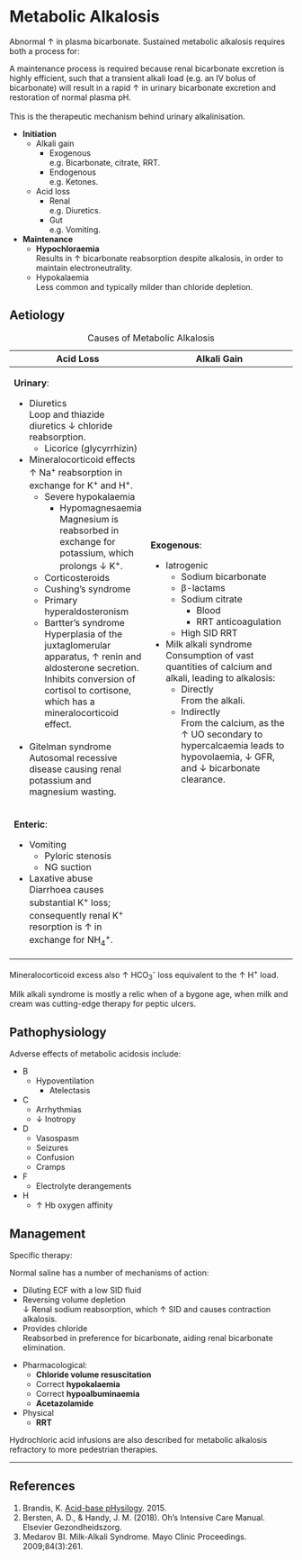 # Metabolic Alkalosis {#sec-metalk}

Abnormal ↑ in plasma bicarbonate. Sustained metabolic alkalosis requires both a process for:

:::column-margin
A maintenance process is required because renal bicarbonate excretion is highly efficient, such that a transient alkali load (e.g. an IV bolus of bicarbonate) will result in a rapid ↑ in urinary bicarbonate excretion and restoration of normal plasma pH.\
\
This is the therapeutic mechanism behind urinary alkalinisation.
:::

* **Initiation**
	* Alkali gain
		* Exogenous\
		e.g. Bicarbonate, citrate, RRT.
		* Endogenous\
		e.g. Ketones.
	* Acid loss
		* Renal\
		e.g. Diuretics.
		* Gut\
		e.g. Vomiting.
* **Maintenance**
	* **Hypochloraemia**\
	Results in ↑ bicarbonate reabsorption despite alkalosis, in order to maintain electroneutrality.
	* Hypokalaemia\
	Less common and typically milder than chloride depletion.

## Aetiology

: Causes of Metabolic Alkalosis

+-----------------------------------------------------------------------------------------------------------+--------------------------------------------------------------------------------------------------------------------------+
| Acid Loss                                                                                                 | Alkali Gain                                                                                                              |
+===========================================================================================================+==========================================================================================================================+
| **Urinary**:                                                                                              | **Exogenous**:                                                                                                           |
|                                                                                                           |                                                                                                                          |
| * Diuretics\                                                                                              | * Iatrogenic                                                                                                             |
| Loop and thiazide diuretics ↓ chloride reabsorption.                                                      |     * Sodium bicarbonate                                                                                                 |
|     * Licorice (glycyrrhizin)\                                                                            |     * β-lactams                                                                                                          |
| * Mineralocorticoid effects\                                                                              |     * Sodium citrate\                                                                                                    |
| ↑ Na^+^ reabsorption in exchange for K^+^ and H^+^.                                                       |         * Blood                                                                                                          |
|     * Severe hypokalaemia                                                                                 |         * RRT anticoagulation                                                                                            |
|         * Hypomagnesaemia\                                                                                |     * High SID RRT                                                                                                       |
|         Magnesium is reabsorbed in exchange for potassium, which prolongs ↓ K^+^.                         | * Milk alkali syndrome\                                                                                                  |
|     * Corticosteroids                                                                                     | Consumption of vast quantities of calcium and alkali, leading to alkalosis:                                              |
|     * Cushing's syndrome                                                                                  |     * Directly\                                                                                                          |
|     * Primary hyperaldosteronism                                                                          |     From the alkali.                                                                                                     |
|     * Bartter's syndrome\                                                                                 |     * Indirectly\                                                                                                        |
|     Hyperplasia of the juxtaglomerular apparatus, ↑ renin and aldosterone secretion.                      |     From the calcium, as the ↑ UO secondary to hypercalcaemia leads to hypovolaemia, ↓ GFR, and ↓ bicarbonate clearance. |
|     Inhibits conversion of cortisol to cortisone, which has a mineralocorticoid effect.\                  |                                                                                                                          |
| \                                                                                                         |                                                                                                                          |
| * Gitelman syndrome\                                                                                      |                                                                                                                          |
| Autosomal recessive disease causing renal potassium and magnesium wasting.                                |                                                                                                                          |
+-----------------------------------------------------------------------------------------------------------+                                                                                                                          |
| **Enteric**:                                                                                              |                                                                                                                          |
|                                                                                                           |                                                                                                                          |
| * Vomiting                                                                                                |                                                                                                                          |
|     * Pyloric stenosis                                                                                    |                                                                                                                          |
|     * NG suction                                                                                          |                                                                                                                          |
| * Laxative abuse\                                                                                         |                                                                                                                          |
| Diarrhoea causes substantial K^+^ loss; consequently renal K^+^ resorption is ↑ in exchange for NH~4~^+^. |                                                                                                                          |
+-----------------------------------------------------------------------------------------------------------+--------------------------------------------------------------------------------------------------------------------------+

:::column-margin
Mineralocorticoid excess also ↑ HCO~3~^-^ loss equivalent to the ↑ H^+^ load.
:::

:::column-margin
Milk alkali syndrome is mostly a relic when of a bygone age, when milk and cream was cutting-edge therapy for peptic ulcers.
:::


## Pathophysiology

Adverse effects of metabolic acidosis include:

* B
	* Hypoventilation
		* Atelectasis
* C
	* Arrhythmias
	* ↓ Inotropy
* D
	* Vasospasm
	* Seizures
	* Confusion
	* Cramps
* F
	* Electrolyte derangements
* H
	* ↑ Hb oxygen affinity


## Management

Specific therapy:

:::column-margin
Normal saline has a number of mechanisms of action:

* Diluting ECF with a low SID fluid\
* Reversing volume depletion\
↓ Renal sodium reabsorption, which ↑ SID and causes contraction alkalosis.
* Provides chloride\
Reabsorbed in preference for bicarbonate, aiding renal bicarbonate elimination.
:::

* Pharmacological:
	* **Chloride volume resuscitation**
	* Correct **hypokalaemia**
	* Correct **hypoalbuminaemia**
	* **Acetazolamide**
* Physical
	* **RRT**

:::column-margin
Hydrochloric acid infusions are also described for metabolic alkalosis refractory to more pedestrian therapies.
:::

---

## References

1. Brandis, K. [Acid-base pHysilogy](http://www.anaesthesiamcq.com/AcidBaseBook/ABindex.php). 2015.
2. Bersten, A. D., & Handy, J. M. (2018). Oh’s Intensive Care Manual. Elsevier Gezondheidszorg.
3. Medarov BI. Milk-Alkali Syndrome. Mayo Clinic Proceedings. 2009;84(3):261.